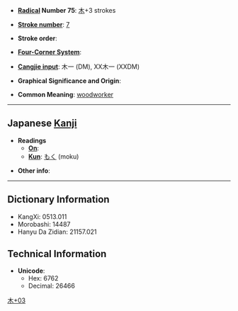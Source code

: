 * '''[[Wiktionary:Chinese radical index| Radical]] Number 75''': [[Wiktionary:Chinese radical index 木|木]]+3 strokes

* '''[[Wiktionary:Chinese total strokes index|Stroke number]]''': [[Wiktionary:Chinese total strokes index 7|7]]

* '''Stroke order''': 

* '''[[Wiktionary:Chinese four corner index|Four-Corner System]]''': 

* '''[[Wiktionary:Chinese Cangjie index|Cangjie input]]''': 木一 (DM), XX木一 (XXDM)

* '''Graphical Significance and Origin''': 

* '''Common Meaning''': [[woodworker]]

----

== Japanese [[Kanji]] ==

* '''Readings'''
** '''[[On]]''': 
** '''[[Kun]]''': [[もく]] (moku)

* '''Other info''':  

----

== Dictionary Information ==

* KangXi: 0513.011
* Morobashi: 14487
* Hanyu Da Zidian: 21157.021

== Technical Information ==

* '''Unicode''':
** Hex: 6762
** Decimal: 26466

[[Category:Japanese-only CJKV Characters|木+03]]